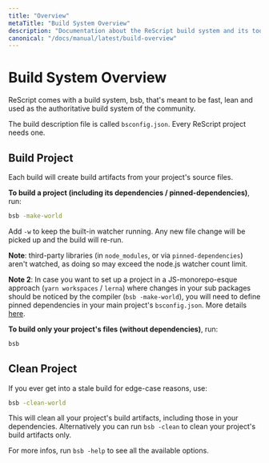 ```yaml
---
title: "Overview"
metaTitle: "Build System Overview"
description: "Documentation about the ReScript build system and its toolchain"
canonical: "/docs/manual/latest/build-overview"
---
```


# Build System Overview

ReScript comes with a build system, bsb, that's meant to be fast, lean and used as the authoritative build system of the community.

The build description file is called `bsconfig.json`. Every ReScript project needs one.

## Build Project

Each build will create build artifacts from your project's source files.

**To build a project (including its dependencies / pinned-dependencies)**, run:

```sh
bsb -make-world
```

Add `-w` to keep the built-in watcher running. Any new file change will be picked up and the build will re-run.

**Note**: third-party libraries (in `node_modules`, or via `pinned-dependencies`) aren't watched, as doing so may exceed the node.js watcher count limit.

**Note 2**: In case you want to set up a project in a JS-monorepo-esque approach (`yarn workspaces` / `lerna`) where changes in your sub packages should be noticed by the compiler (`bsb -make-world`), you will need to define pinned dependencies in your main project's `bsconfig.json`. More details [here](./build-pinned-dependencies).

**To build only your project's files (without dependencies)**, run:

```sh
bsb
```

## Clean Project

If you ever get into a stale build for edge-case reasons, use:

```sh
bsb -clean-world
```

This will clean all your project's build artifacts, including those in your dependencies. Alternatively you can run `bsb -clean` to clean your project's build artifacts only.

For more infos, run `bsb -help` to see all the available options.
